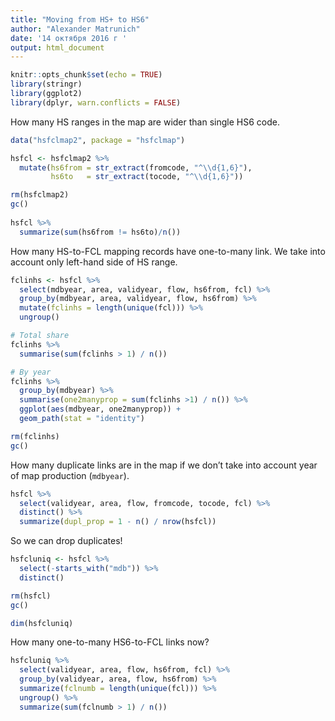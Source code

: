```yaml
---
title: "Moving from HS+ to HS6"
author: "Alexander Matrunich"
date: '14 октября 2016 г '
output: html_document
---
```


```r
knitr::opts_chunk$set(echo = TRUE)
library(stringr)
library(ggplot2)
library(dplyr, warn.conflicts = FALSE)
```

How many HS ranges in the map are wider than single HS6 code.

```r
data("hsfclmap2", package = "hsfclmap")

hsfcl <- hsfclmap2 %>% 
  mutate(hs6from = str_extract(fromcode, "^\\d{1,6}"),
         hs6to   = str_extract(tocode, "^\\d{1,6}"))

rm(hsfclmap2)
gc()
  
hsfcl %>% 
  summarize(sum(hs6from != hs6to)/n())
```

How many HS-to-FCL mapping records have one-to-many link. We take into account only left-hand side of HS range.

```r
fclinhs <- hsfcl %>% 
  select(mdbyear, area, validyear, flow, hs6from, fcl) %>% 
  group_by(mdbyear, area, validyear, flow, hs6from) %>% 
  mutate(fclinhs = length(unique(fcl))) %>% 
  ungroup()

# Total share
fclinhs %>% 
  summarise(sum(fclinhs > 1) / n())

# By year
fclinhs %>% 
  group_by(mdbyear) %>% 
  summarise(one2manyprop = sum(fclinhs >1) / n()) %>% 
  ggplot(aes(mdbyear, one2manyprop)) +
  geom_path(stat = "identity")

rm(fclinhs)
gc()
```

How many duplicate links are in the map if we don't take into account year of map production (`mdbyear`).

```r
hsfcl %>% 
  select(validyear, area, flow, fromcode, tocode, fcl) %>% 
  distinct() %>% 
  summarize(dupl_prop = 1 - n() / nrow(hsfcl))
```

So we can drop duplicates!

```r
hsfcluniq <- hsfcl %>% 
  select(-starts_with("mdb")) %>% 
  distinct()

rm(hsfcl)
gc()

dim(hsfcluniq)
```

How many one-to-many HS6-to-FCL links now?

```r
hsfcluniq %>% 
  select(validyear, area, flow, hs6from, fcl) %>% 
  group_by(validyear, area, flow, hs6from) %>% 
  summarize(fclnumb = length(unique(fcl))) %>% 
  ungroup() %>% 
  summarize(sum(fclnumb > 1) / n())
```

